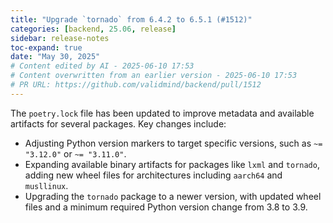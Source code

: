 ```yaml
---
title: "Upgrade `tornado` from 6.4.2 to 6.5.1 (#1512)"
categories: [backend, 25.06, release]
sidebar: release-notes
toc-expand: true
date: "May 30, 2025"
# Content edited by AI - 2025-06-10 17:53
# Content overwritten from an earlier version - 2025-06-10 17:53
# PR URL: https://github.com/validmind/backend/pull/1512
---
```


The `poetry.lock` file has been updated to improve metadata and available artifacts for several packages. Key changes include:

- Adjusting Python version markers to target specific versions, such as `~= "3.12.0"` or `~= "3.11.0"`.
- Expanding available binary artifacts for packages like `lxml` and `tornado`, adding new wheel files for architectures including `aarch64` and `musllinux`.
- Upgrading the `tornado` package to a newer version, with updated wheel files and a minimum required Python version change from 3.8 to 3.9.

<!--- VALIDATION SUMMARY
Content Type: title
Validation Status: CHECK
Attempts: 7
Last Validation: 2025-06-10 17:35:44
Result: The edited content is clear and concise, effectively communicating the purpose of the change. It removes the technical jargon "chore(deps): bump" and replaces it with more straightforward language, "Upgrade," which is easier to understand for a broader audience. The use of backticks around `tornado`...
Reedit Available: Yes
Reedit Message: The edited content is clear and concise, effectively communicating the purpose of the change. It removes the technical jargon "chore(deps): bump" and replaces it with more straightforward language, "U...
--->
